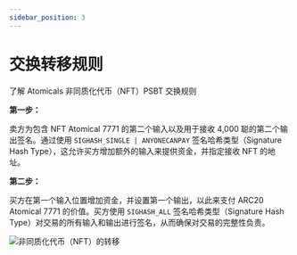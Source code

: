 ---
sidebar_position: 3
---

# 交换转移规则

了解 Atomicals 非同质化代币（NFT）PSBT 交换规则

**第一步：**

卖方为包含 NFT Atomical 7771 的第二个输入以及用于接收 4,000 聪的第二个输出签名。通过使用 `SIGHASH_SINGLE | ANYONECANPAY` 签名哈希类型（Signature Hash Type），这允许买方增加额外的输入来提供资金，并指定接收 NFT 的地址。

**第二步：**

买方在第一个输入位置增加资金，并设置第一个输出，以此来支付 ARC20 Atomical 7771 的价值。买方使用 `SIGHASH_ALL` 签名哈希类型（Signature Hash Type）对交易的所有输入和输出进行签名，从而确保对交易的完整性负责。

![非同质化代币（NFT）的转移](./img/swap-transfer-rules1.jpg)
